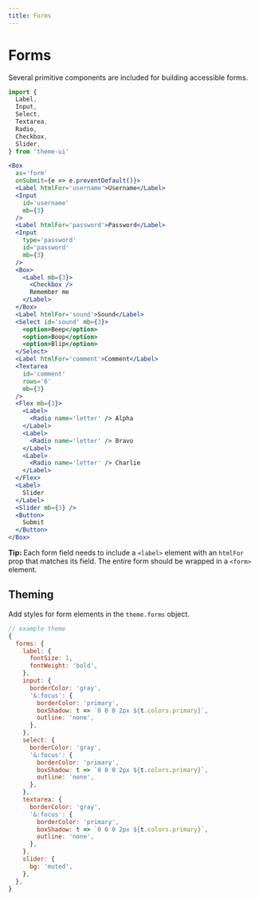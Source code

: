 ```yaml
---
title: Forms
---
```



# Forms

Several primitive components are included for building accessible forms.

```js
import {
  Label,
  Input,
  Select,
  Textarea,
  Radio,
  Checkbox,
  Slider,
} from 'theme-ui'
```

```jsx live=true
<Box
  as='form'
  onSubmit={e => e.preventDefault()}>
  <Label htmlFor='username'>Username</Label>
  <Input
    id='username'
    mb={3}
  />
  <Label htmlFor='password'>Password</Label>
  <Input
    type='password'
    id='password'
    mb={3}
  />
  <Box>
    <Label mb={3}>
      <Checkbox />
      Remember me
    </Label>
  </Box>
  <Label htmlFor='sound'>Sound</Label>
  <Select id='sound' mb={3}>
    <option>Beep</option>
    <option>Boop</option>
    <option>Blip</option>
  </Select>
  <Label htmlFor='comment'>Comment</Label>
  <Textarea
    id='comment'
    rows='6'
    mb={3}
  />
  <Flex mb={3}>
    <Label>
      <Radio name='letter' /> Alpha
    </Label>
    <Label>
      <Radio name='letter' /> Bravo
    </Label>
    <Label>
      <Radio name='letter' /> Charlie
    </Label>
  </Flex>
  <Label>
    Slider
  </Label>
  <Slider mb={3} />
  <Button>
    Submit
  </Button>
</Box>
```

<Note>

**Tip:**
Each form field needs to include a `<label>` element with an `htmlFor` prop that matches its field.
The entire form should be wrapped in a `<form>` element.

</Note>

## Theming

Add styles for form elements in the `theme.forms` object.

```js
// example theme
{
  forms: {
    label: {
      fontSize: 1,
      fontWeight: 'bold',
    },
    input: {
      borderColor: 'gray',
      '&:focus': {
        borderColor: 'primary',
        boxShadow: t => `0 0 0 2px ${t.colors.primary}`,
        outline: 'none',
      },
    },
    select: {
      borderColor: 'gray',
      '&:focus': {
        borderColor: 'primary',
        boxShadow: t => `0 0 0 2px ${t.colors.primary}`,
        outline: 'none',
      },
    },
    textarea: {
      borderColor: 'gray',
      '&:focus': {
        borderColor: 'primary',
        boxShadow: t => `0 0 0 2px ${t.colors.primary}`,
        outline: 'none',
      },
    },
    slider: {
      bg: 'muted',
    },
  },
}
```
